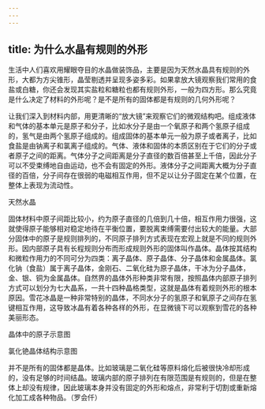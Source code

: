 ```yaml
---
---
---
```

title: 为什么水晶有规则的外形
---




生活中人们喜欢用耀眼夺目的水晶做装饰品，主要是因为天然水晶具有规则的外形，大都为方尖锥形，晶莹剔透并呈现多姿多彩。如果拿放大镜观察我们常用的食盐或白糖，你还会发现其实盐粒和糖粒也都有规则外形，一般为四方形。那么究竟是什么决定了材料的外形呢？是不是所有的固体都是有规则的几何外形呢？

让我们深入到材料内部，用更清晰的“放大镜”来观察它们的微观结构吧。组成液体和气体的基本单元是原子和分子，比如水分子是由一个氧原子和两个氢原子组成的，氢气是由两个氢原子组成的。组成固体的基本单元一般为原子或者离子，比如食盐是由钠离子和氯离子组成的。气体、液体和固体的本质区别在于它们的分子或者原子之间的距离。气体分子之间距离是分子直径的数百倍甚至上千倍，因此分子可以不受束缚地自由运动，也不会有固定的外形。液体分子之间距离大概为分子直径的百倍，分子间存在很弱的电磁相互作用，但不足以让分子固定在某个位置，在整体上表现为流动性。

天然水晶



固体材料中原子间距比较小，约为原子直径的几倍到几十倍，相互作用力很强，这就使得原子能够相对稳定地待在平衡位置，要脱离束缚需要付出较大的能量。大部分固体中的原子是规则排列的，不同原子排列方式表现在宏观上就是不同的规则外形。因内部原子具有长程规则分布而形成规则外形的固体叫作晶体。晶体按其结构和微粒作用力的不同可分为四类：离子晶体、原子晶体、分子晶体和金属晶体。氯化钠（食盐）属于离子晶体，金刚石、二氧化硅为原子晶体，干冰为分子晶体，金、银、铜为金属晶体。自然界的晶体外形种类非常有限，按照晶体内部原子排列方式可以划分为七大晶系，一共十四种晶格类型，这就是晶体有着规则外形的根本原因。雪花冰晶是一种非常特别的晶体，不同水分子的氢原子和氧原子之间存在氢键相互作用，这导致冰晶有着各种各样的外形，在显微镜下可以观察到雪花的各种美丽形态。

晶体中的原子示意图



氯化铯晶体结构示意图



并不是所有的固体都是晶体。比如玻璃是二氧化硅等原料熔化后被很快冷却形成的，没有足够的时间结晶。玻璃内部的原子排列在有限范围是有规则的，但是在整体上却没有规律，因此玻璃本身并没有固定的外形和熔点，非常利于切割或重新熔化加工成各种物品。（罗会仟）